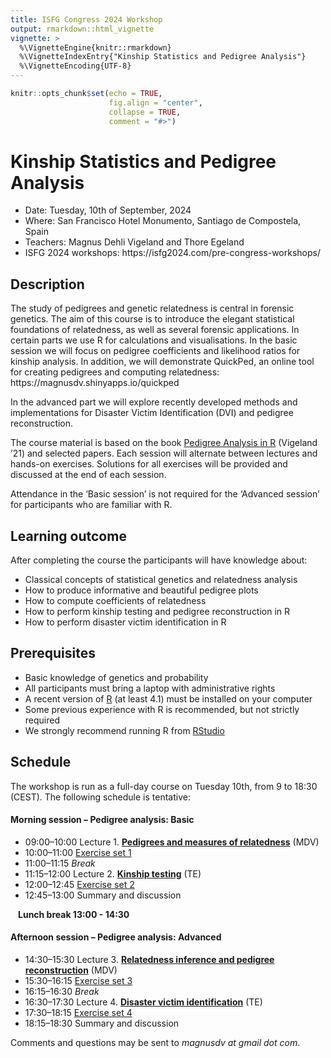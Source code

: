 ```yaml
---
title: ISFG Congress 2024 Workshop
output: rmarkdown::html_vignette
vignette: >
  %\VignetteEngine{knitr::rmarkdown}
  %\VignetteIndexEntry{"Kinship Statistics and Pedigree Analysis"}
  %\VignetteEncoding{UTF-8}
---
```


```r
knitr::opts_chunk$set(echo = TRUE, 
                      fig.align = "center",
                      collapse = TRUE,
                      comment = "#>")
```

# Kinship Statistics and Pedigree Analysis

* Date: Tuesday, 10th of September, 2024
* Where: San Francisco Hotel Monumento, Santiago de Compostela, Spain
* Teachers: Magnus Dehli Vigeland and Thore Egeland
* ISFG 2024 workshops: https://isfg2024.com/pre-congress-workshops/

## Description
The study of pedigrees and genetic relatedness is central in forensic genetics. The
aim of this course is to introduce the elegant statistical foundations of relatedness, as
well as several forensic applications. In certain parts we use R for calculations and
visualisations. In the basic session we will focus on pedigree coefficients and
likelihood ratios for kinship analysis. In addition, we will demonstrate QuickPed, an
online tool for creating pedigrees and computing relatedness: https://magnusdv.shinyapps.io/quickped

In the advanced part we will explore recently developed methods and implementations for Disaster Victim Identification (DVI) and pedigree reconstruction. 

The course material is based on the book [Pedigree Analysis in R](https://www.elsevier.com/books/pedigree-analysis-in-r/vigeland/978-0-12-824430-2) (Vigeland '21) and selected papers. Each session will alternate between lectures and hands-on
exercises. Solutions for all exercises will be provided and discussed at the end of each session.

Attendance in the ‘Basic session’ is not required for the ‘Advanced session’ for participants who are familiar with R.


## Learning outcome
After completing the course the participants will have knowledge about:

* Classical concepts of statistical genetics and relatedness analysis
* How to produce informative and beautiful pedigree plots
* How to compute coefficients of relatedness
* How to perform kinship testing and pedigree reconstruction in R
* How to perform disaster victim identification in R

## Prerequisites
* Basic knowledge of genetics and probability
* All participants must bring a laptop with administrative rights
* A recent version of [R](https://www.r-project.org) (at least 4.1) must be installed on your computer
* Some previous experience with R is recommended, but not strictly required
* We strongly recommend running R from [RStudio](https://www.rstudio.com/products/rstudio/download/)


## Schedule
The workshop is run as a full-day course on Tuesday 10th, from 9 to 18:30 (CEST). The following schedule is tentative:

#### Morning session -- Pedigree analysis: Basic
* 09:00--10:00 Lecture 1. [**Pedigrees and measures of relatedness**](https://github.com/magnusdv/pedsuite/blob/master/vignettes/web_only/courses/isfg2024/Lecture1_pedigrees.pdf) (MDV)
* 10:00--11:00 [Exercise set 1](https://github.com/magnusdv/pedsuite/blob/master/vignettes/web_only/courses/isfg2024/exercises1.pdf)
* 11:00--11:15 _Break_
* 11:15--12:00 Lecture 2. [**Kinship testing**](https://github.com/magnusdv/pedsuite/blob/master/vignettes/web_only/courses/isfg2024/Lecture2-Kinship.pdf) (TE)
* 12:00--12:45 [Exercise set 2](https://github.com/magnusdv/pedsuite/blob/master/vignettes/web_only/courses/isfg2024/exercises2.pdf)
* 12:45--13:00 Summary and discussion  


<p style="text-indent: 12px;">**Lunch break 13:00 - 14:30**</p>

#### Afternoon session -- Pedigree analysis: Advanced
* 14:30--15:30 Lecture 3. [**Relatedness inference and pedigree reconstruction**](https://github.com/magnusdv/pedsuite/blob/master/vignettes/web_only/courses/isfg2024/Lecture3-reconstruction.pdf) (MDV)
* 15:30--16:15 [Exercise set 3](https://github.com/magnusdv/pedsuite/blob/master/vignettes/web_only/courses/isfg2024/exercises3.pdf)
* 16:15--16:30 _Break_
* 16:30--17:30 Lecture 4. [**Disaster victim identification**](https://github.com/magnusdv/pedsuite/blob/master/vignettes/web_only/courses/isfg2024/Lecture4-DVI.pdf) (TE)
* 17:30--18:15 [Exercise set 4](https://github.com/magnusdv/pedsuite/blob/master/vignettes/web_only/courses/isfg2024/exercises4.pdf)
* 18:15--18:30 Summary and discussion



Comments and questions may be sent to *magnusdv at gmail dot com*.
